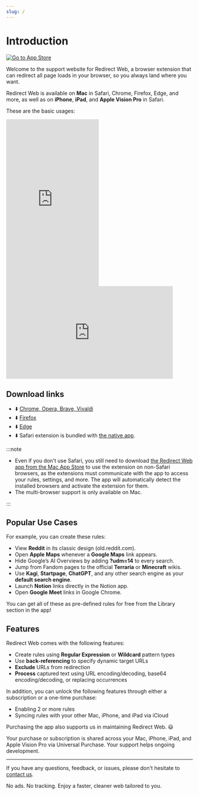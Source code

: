 ```yaml
---
slug: /
---
```


# Introduction

<a href="https://apps.apple.com/app/id1571283503" alt="Go to App Store">
  <img src="./img/appstore-badge.svg" alt="Go to App Store" />
</a>

Welcome to the support website for Redirect Web, a browser extension that can redirect all page loads in your browser, so you always land where you want.

Redirect Web is available on **Mac** in Safari, Chrome, Firefox, Edge, and more, as well as on **iPhone**, **iPad**, and **Apple Vision Pro** in Safari.

These are the basic usages:

<iframe width="250" height="450" src="https://www.youtube.com/embed/NaQ5X-v-qJU" title="iOS Demo Video (YouTube)" frameborder="0" allow="accelerometer; autoplay; clipboard-write; encrypted-media; gyroscope; picture-in-picture; web-share" allowfullscreen></iframe>

<iframe width="450" height="250" src="https://www.youtube.com/embed/5eU89Gu73SQ" title="macOS Demo Video (YouTube)" frameborder="0" allow="accelerometer; autoplay; clipboard-write; encrypted-media; gyroscope; picture-in-picture; web-share" allowfullscreen></iframe>

## Download links

- ⬇️ [Chrome, Opera, Brave, Vivaldi](https://chromewebstore.google.com/detail/ffglckbhfbfmdkefdmjbhpnffkcmlhdh)
- ⬇️ [Firefox](https://addons.mozilla.org/firefox/addon/redirect-web/)
- ⬇️ [Edge](https://microsoftedge.microsoft.com/addons/detail/hmfkakfdccgdpgemaicfgngnmflefpga)
- ⬇️ Safari extension is bundled with [the native app](https://apps.apple.com/app/id1571283503).

:::note

- Even if you don't use Safari, you still need to download [the Redirect Web app from the Mac App Store](https://apps.apple.com/app/id1571283503) to use the extension on non-Safari browsers, as the extensions must communicate with the app to access your rules, settings, and more. The app will automatically detect the installed browsers and activate the extension for them.
- The multi-browser support is only available on Mac.

:::

## Popular Use Cases

For example, you can create these rules:

- View **Reddit** in its classic design (old.reddit.com).
- Open **Apple Maps** whenever a **Google Maps** link appears.
- Hide Google’s AI Overviews by adding **?udm=14** to every search.
- Jump from Fandom pages to the official **Terraria** or **Minecraft** wikis.
- Use **Kagi**, **Startpage**, **ChatGPT**, and any other search engine as your **default search engine**.
- Launch **Notion** links directly in the Notion app.
- Open **Google Meet** links in Google Chrome.

You can get all of these as pre-defined rules for free from the Library section in the app!

## Features

Redirect Web comes with the following features:

- Create rules using **Regular Expression** or **Wildcard** pattern types
- Use **back-referencing** to specify dynamic target URLs
- **Exclude** URLs from redirection
- **Process** captured text using URL encoding/decoding, base64 encoding/decoding, or replacing occurrences

In addition, you can unlock the following features through either a subscription or a one-time purchase:

- Enabling 2 or more rules
- Syncing rules with your other Mac, iPhone, and iPad via iCloud

Purchasing the app also supports us in maintaining Redirect Web. 😃

Your purchase or subscription is shared across your Mac, iPhone, iPad, and Apple Vision Pro via Universal Purchase. Your support helps ongoing development.

---

If you have any questions, feedback, or issues, please don't hesitate to [contact us](contact-us).

No ads. No tracking. Enjoy a faster, cleaner web tailored to you.
